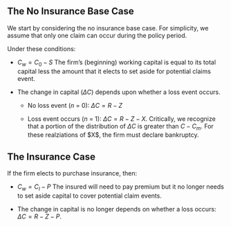 ## The No Insurance Base Case

We start by considering the no insurance base case. For simplicity, we assume that only one claim can occur during the policy period.

Under these conditions:

-   $C_w = C_0 - S$ The firm's (beginning) working capital is equal to its total capital less the amount that it elects to set aside for potential claims event.

-   The change in capital ($\Delta C$) depends upon whether a loss event occurs.

    -   No loss event ($n$ = 0): $\Delta C = R - Z$

    -   Loss event occurs ($n$ = 1): $\Delta C = R - Z - X$. Critically, we recognize that a portion of the distribution of $\Delta C$ is greater than $C - C_m$. For these realziations of \$X\$, the firm must declare bankruptcy.

## The Insurance Case

If the firm elects to purchase insurance, then:

-   $C_w = C_I - P$ The insured will need to pay premium but it no longer needs to set aside capital to cover potential claim events.

-   The change in capital is no longer depends on whether a loss occurs: $\Delta C = R - Z - P$.

